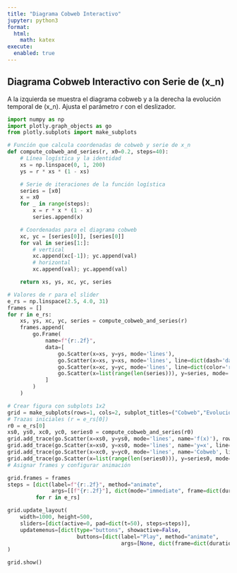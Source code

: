 ```yaml
---
title: "Diagrama Cobweb Interactivo"
jupyter: python3
format:
  html:
    math: katex
execute:
  enabled: true
---
```


## Diagrama Cobweb Interactivo con Serie de \(x_n\)

A la izquierda se muestra el diagrama cobweb y a la derecha la evolución temporal de \(x_n\). Ajusta el parámetro *r* con el deslizador.

```python
import numpy as np
import plotly.graph_objects as go
from plotly.subplots import make_subplots

# Función que calcula coordenadas de cobweb y serie de x_n
def compute_cobweb_and_series(r, x0=0.2, steps=40):
    # Línea logística y la identidad
    xs = np.linspace(0, 1, 200)
    ys = r * xs * (1 - xs)

    # Serie de iteraciones de la función logística
    series = [x0]
    x = x0
    for _ in range(steps):
        x = r * x * (1 - x)
        series.append(x)

    # Coordenadas para el diagrama cobweb
    xc, yc = [series[0]], [series[0]]
    for val in series[1:]:
        # vertical
        xc.append(xc[-1]); yc.append(val)
        # horizontal
        xc.append(val); yc.append(val)

    return xs, ys, xc, yc, series

# Valores de r para el slider
e_rs = np.linspace(2.5, 4.0, 31)
frames = []
for r in e_rs:
    xs, ys, xc, yc, series = compute_cobweb_and_series(r)
    frames.append(
        go.Frame(
            name=f"{r:.2f}",
            data=[
                go.Scatter(x=xs, y=ys, mode='lines'),
                go.Scatter(x=xs, y=xs, mode='lines', line=dict(dash='dash')),
                go.Scatter(x=xc, y=yc, mode='lines', line=dict(color='red')),
                go.Scatter(x=list(range(len(series))), y=series, mode='lines+markers')
            ]
        )
    )

# Crear figura con subplots 1x2
grid = make_subplots(rows=1, cols=2, subplot_titles=("Cobweb","Evolución de x_n"))
# Trazas iniciales (r = e_rs[0])
r0 = e_rs[0]
xs0, ys0, xc0, yc0, series0 = compute_cobweb_and_series(r0)
grid.add_trace(go.Scatter(x=xs0, y=ys0, mode='lines', name='f(x)'), row=1, col=1)
grid.add_trace(go.Scatter(x=xs0, y=xs0, mode='lines', name='y=x', line=dict(dash='dash')), row=1, col=1)
grid.add_trace(go.Scatter(x=xc0, y=yc0, mode='lines', name='Cobweb', line=dict(color='red')), row=1, col=1)
grid.add_trace(go.Scatter(x=list(range(len(series0))), y=series0, mode='lines+markers', name='x_n'), row=1, col=2)
# Asignar frames y configurar animación

grid.frames = frames
steps = [dict(label=f"{r:.2f}", method="animate",
              args=[[f"{r:.2f}"], dict(mode="immediate", frame=dict(duration=0, redraw=True), transition=dict(duration=0))])
         for r in e_rs]

grid.update_layout(
    width=1000, height=500,
    sliders=[dict(active=0, pad=dict(t=50), steps=steps)],
    updatemenus=[dict(type="buttons", showactive=False,
                      buttons=[dict(label="Play", method="animate",
                                    args=[None, dict(frame=dict(duration=100, redraw=True), fromcurrent=True)])])]
)

grid.show()
```
